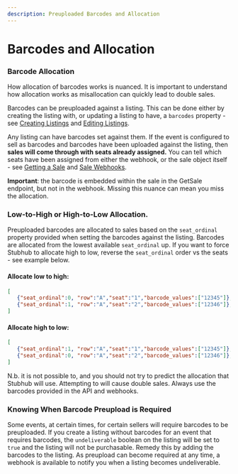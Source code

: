 ```yaml
---
description: Preuploaded Barcodes and Allocation
---
```


# Barcodes and Allocation

### Barcode Allocation

How allocation of barcodes works is nuanced. It is important to understand how allocation works as misallocation can quickly lead to double sales.

Barcodes can be preuploaded against a listing. This can be done either by creating the listing with, or updating a listing to have, a `barcodes` property - see [Creating Listings][create-listing-endpoint] and [Editing Listings][update-listing-endpoint].

[create-listing-endpoint]: /api-reference/inventory/#operation/SellerListings_CreateListingForRequestedEvent
[update-listing-endpoint]: /api-reference/inventory#operation/SellerListings_Patch

Any listing can have barcodes set against them. If the event is configured to sell as barcodes and barcodes have been uploaded against the listing, then **sales will come through with seats already assigned.** You can tell which seats have been assigned from either the webhook, or the sale object itself - see [Getting a Sale][get-sales-endpoint] and [Sale Webhooks][provisional-sale-webhook].

[get-sales-endpoint]: /api-reference/sales#operation/Sales_Get
[provisional-sale-webhook]: /api-reference/webhooks#tag/Topics/paths/provisional-sale/post

**Important**: the barcode is embedded within the sale in the GetSale endpoint, but not in the webhook. Missing this nuance can mean you miss the allocation.

### Low-to-High or High-to-Low Allocation.

Preuploaded barcodes are allocated to sales based on the `seat_ordinal` property provided when setting the barcodes against the listing. Barcodes are allocated from the lowest available `seat_ordinal` up. If you want to force Stubhub to allocate high to low, reverse the `seat_ordinal` order vs the seats - see example below.

#### Allocate low to high:
```json
[
   {"seat_ordinal":0, "row":"A","seat":"1","barcode_values":["12345"]},
   {"seat_ordinal":1, "row":"A","seat":"2","barcode_values":["12346"]},
]
```

#### Allocate high to low:
```json
[
   {"seat_ordinal":1, "row":"A","seat":"1","barcode_values":["12345"]},
   {"seat_ordinal":0, "row":"A","seat":"2","barcode_values":["12346"]},
]
```

N.b. it is not possible to, and you should not try to predict the allocation that Stubhub will use. Attempting to will cause double sales. Always use the barcodes provided in the API and webhooks.

### Knowing When Barcode Preupload is Required

Some events, at certain times, for certain sellers will require barcodes to be preuploaded. If you create a listing without barcodes for an event that requires barcodes, the `undeliverable` boolean on the listing will be set to `true` and the listing will not be purchasable. Remedy this by adding the barcodes to the listing. As preupload can become required at any time, a webhook is available to notify you when a listing becomes undeliverable. 
